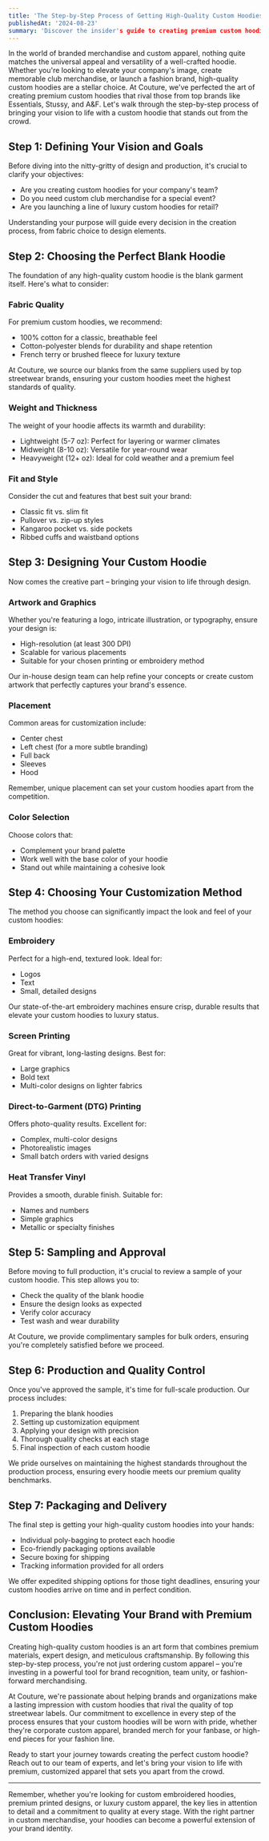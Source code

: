 ```yaml
---
title: 'The Step-by-Step Process of Getting High-Quality Custom Hoodies'
publishedAt: '2024-08-23'
summary: 'Discover the insider's guide to creating premium custom hoodies. From choosing the perfect blank to finalizing your design, learn how to elevate your brand with high-end custom apparel.'
---
```


In the world of branded merchandise and custom apparel, nothing quite matches the universal appeal and versatility of a well-crafted hoodie. Whether you're looking to elevate your company's image, create memorable club merchandise, or launch a fashion brand, high-quality custom hoodies are a stellar choice. At Couture, we've perfected the art of creating premium custom hoodies that rival those from top brands like Essentials, Stussy, and A&F. Let's walk through the step-by-step process of bringing your vision to life with a custom hoodie that stands out from the crowd.

## Step 1: Defining Your Vision and Goals

Before diving into the nitty-gritty of design and production, it's crucial to clarify your objectives:

- Are you creating custom hoodies for your company's team?
- Do you need custom club merchandise for a special event?
- Are you launching a line of luxury custom hoodies for retail?

Understanding your purpose will guide every decision in the creation process, from fabric choice to design elements.

## Step 2: Choosing the Perfect Blank Hoodie

The foundation of any high-quality custom hoodie is the blank garment itself. Here's what to consider:

### Fabric Quality

For premium custom hoodies, we recommend:

- 100% cotton for a classic, breathable feel
- Cotton-polyester blends for durability and shape retention
- French terry or brushed fleece for luxury texture

At Couture, we source our blanks from the same suppliers used by top streetwear brands, ensuring your custom hoodies meet the highest standards of quality.

### Weight and Thickness

The weight of your hoodie affects its warmth and durability:

- Lightweight (5-7 oz): Perfect for layering or warmer climates
- Midweight (8-10 oz): Versatile for year-round wear
- Heavyweight (12+ oz): Ideal for cold weather and a premium feel

### Fit and Style

Consider the cut and features that best suit your brand:

- Classic fit vs. slim fit
- Pullover vs. zip-up styles
- Kangaroo pocket vs. side pockets
- Ribbed cuffs and waistband options

## Step 3: Designing Your Custom Hoodie

Now comes the creative part – bringing your vision to life through design.

### Artwork and Graphics

Whether you're featuring a logo, intricate illustration, or typography, ensure your design is:

- High-resolution (at least 300 DPI)
- Scalable for various placements
- Suitable for your chosen printing or embroidery method

Our in-house design team can help refine your concepts or create custom artwork that perfectly captures your brand's essence.

### Placement

Common areas for customization include:

- Center chest
- Left chest (for a more subtle branding)
- Full back
- Sleeves
- Hood

Remember, unique placement can set your custom hoodies apart from the competition.

### Color Selection

Choose colors that:

- Complement your brand palette
- Work well with the base color of your hoodie
- Stand out while maintaining a cohesive look

## Step 4: Choosing Your Customization Method

The method you choose can significantly impact the look and feel of your custom hoodies:

### Embroidery

Perfect for a high-end, textured look. Ideal for:

- Logos
- Text
- Small, detailed designs

Our state-of-the-art embroidery machines ensure crisp, durable results that elevate your custom hoodies to luxury status.

### Screen Printing

Great for vibrant, long-lasting designs. Best for:

- Large graphics
- Bold text
- Multi-color designs on lighter fabrics

### Direct-to-Garment (DTG) Printing

Offers photo-quality results. Excellent for:

- Complex, multi-color designs
- Photorealistic images
- Small batch orders with varied designs

### Heat Transfer Vinyl

Provides a smooth, durable finish. Suitable for:

- Names and numbers
- Simple graphics
- Metallic or specialty finishes

## Step 5: Sampling and Approval

Before moving to full production, it's crucial to review a sample of your custom hoodie. This step allows you to:

- Check the quality of the blank hoodie
- Ensure the design looks as expected
- Verify color accuracy
- Test wash and wear durability

At Couture, we provide complimentary samples for bulk orders, ensuring you're completely satisfied before we proceed.

## Step 6: Production and Quality Control

Once you've approved the sample, it's time for full-scale production. Our process includes:

1. Preparing the blank hoodies
2. Setting up customization equipment
3. Applying your design with precision
4. Thorough quality checks at each stage
5. Final inspection of each custom hoodie

We pride ourselves on maintaining the highest standards throughout the production process, ensuring every hoodie meets our premium quality benchmarks.

## Step 7: Packaging and Delivery

The final step is getting your high-quality custom hoodies into your hands:

- Individual poly-bagging to protect each hoodie
- Eco-friendly packaging options available
- Secure boxing for shipping
- Tracking information provided for all orders

We offer expedited shipping options for those tight deadlines, ensuring your custom hoodies arrive on time and in perfect condition.

## Conclusion: Elevating Your Brand with Premium Custom Hoodies

Creating high-quality custom hoodies is an art form that combines premium materials, expert design, and meticulous craftsmanship. By following this step-by-step process, you're not just ordering custom apparel – you're investing in a powerful tool for brand recognition, team unity, or fashion-forward merchandising.

At Couture, we're passionate about helping brands and organizations make a lasting impression with custom hoodies that rival the quality of top streetwear labels. Our commitment to excellence in every step of the process ensures that your custom hoodies will be worn with pride, whether they're corporate custom apparel, branded merch for your fanbase, or high-end pieces for your fashion line.

Ready to start your journey towards creating the perfect custom hoodie? Reach out to our team of experts, and let's bring your vision to life with premium, customized apparel that sets you apart from the crowd.

---

Remember, whether you're looking for custom embroidered hoodies, premium printed designs, or luxury custom apparel, the key lies in attention to detail and a commitment to quality at every stage. With the right partner in custom merchandise, your hoodies can become a powerful extension of your brand identity.